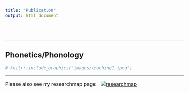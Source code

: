 ```yaml
---
title: "Publication"
output: html_document
---
```


<style type="text/css">

body, td {
   font-size: 16px;
}
<!-- code.r{ -->
<!--   font-size: 12px; -->
<!-- } -->
<!-- pre { -->
<!--   font-size: 12px -->
<!-- } -->
</style>

<br>

-----

## **Phonetics/Phonology**

```r
# knitr::include_graphics("images/teaching1.jpeg")
```



-----

Please also see my researchmap page: &nbsp; <a href='https://researchmap.jp/takayukinagamine' target='_blank'><img title='researchmap' alt='researchmap' src='https://researchmap.jp/outline/img/researchmap130.gif' border="0"/></a>  


  